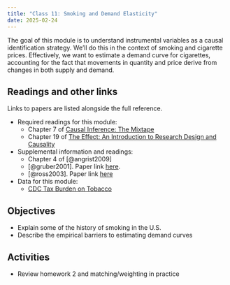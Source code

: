 ```yaml
---
title: "Class 11: Smoking and Demand Elasticity"
date: 2025-02-24
---
```


The goal of this module is to understand instrumental variables as a causal identification strategy. We'll do this in the context of smoking and cigarette prices. Effectively, we want to estimate a demand curve for cigarettes, accounting for the fact that movements in quantity and price derive from changes in both supply and demand.

## Readings and other links

Links to papers are listed alongside the full reference.

- <i class="fas fa-book"></i> Required readings for this module:
    - Chapter 7 of [Causal Inference: The Mixtape](https://mixtape.scunning.com/)
    - Chapter 19 of [The Effect: An Introduction to Research Design and Causality](https://theeffectbook.net/)
- <i class="fas fa-external-link-square-alt"></i> Supplemental information and readings:
    - Chapter 4 of [@angrist2009]
    - [@gruber2001]. Paper link [here](https://www.aeaweb.org/articles?id=10.1257/jep.15.2.193).
    - [@ross2003]. Paper link [here](https://citeseerx.ist.psu.edu/viewdoc/download?doi=10.1.1.532.2071&rep=rep1&type=pdf)
- <i class="fa fa-database"></i> Data for this module:
    - [CDC Tax Burden on Tobacco](https://github.com/imccart-test/cdc-tobacco)

## Objectives
- Explain some of the history of smoking in the U.S.
- Describe the empirical barriers to estimating demand curves

## Activities
- Review homework 2 and matching/weighting in practice
